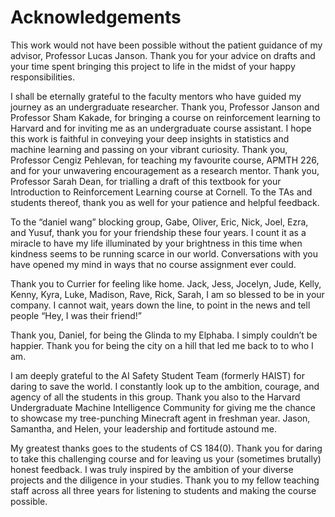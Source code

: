 # Acknowledgements {.unnumbered}

This work would not have been possible without the patient guidance of my advisor,
Professor Lucas Janson.
Thank you for your advice on drafts
and your time spent bringing this project to life
in the midst of your happy responsibilities.

I shall be eternally grateful to the faculty mentors
who have guided my journey as an undergraduate researcher.
Thank you, Professor Janson and Professor Sham Kakade,
for bringing a course on reinforcement learning to Harvard
and for inviting me as an undergraduate course assistant.
I hope this work is faithful
in conveying your deep insights
in statistics and machine learning
and passing on your vibrant curiosity.
Thank you, Professor Cengiz Pehlevan,
for teaching my favourite course, APMTH 226,
and for your unwavering encouragement as a research mentor.
Thank you, Professor Sarah Dean,
for trialling a draft of this textbook for your Introduction to Reinforcement Learning course at Cornell.
To the TAs and students thereof,
thank you as well for your patience and helpful feedback.

To the "daniel wang" blocking group,
Gabe, Oliver, Eric, Nick, Joel, Ezra, and Yusuf,
thank you for your friendship these four years.
I count it as a miracle to have my life illuminated by your brightness
in this time when kindness seems to be running scarce in our world.
Conversations with you have opened my mind
in ways that no course assignment ever could.

Thank you to Currier for feeling like home.
Jack, Jess, Jocelyn, Jude, Kelly, Kenny, Kyra, Luke, Madison, Rave, Rick, Sarah,
I am so blessed to be in your company.
I cannot wait, years down the line,
to point in the news and tell people "Hey, I was their friend!"

Thank you, Daniel, for being the Glinda to my Elphaba.
I simply couldn't be happier.
Thank you for being the city on a hill
that led me back to to who I am.

I am deeply grateful to the AI Safety Student Team (formerly HAIST)
for daring to save the world.
I constantly look up to the ambition, courage, and agency
of all the students in this group.
Thank you also to the Harvard Undergraduate Machine Intelligence Community
for giving me the chance to showcase my tree-punching Minecraft agent in freshman year.
Jason, Samantha, and Helen,
your leadership and fortitude astound me.

My greatest thanks goes to the students of CS 184(0).
Thank you for daring to take this challenging course
and for leaving us your (sometimes brutally) honest feedback.
I was truly inspired by the ambition of your diverse projects
and the diligence in your studies.
Thank you to my fellow teaching staff across all three years
for listening to students and making the course possible.
